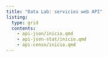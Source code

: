 ```yaml
---
title: "Data Lab: servicios web API"
listing:
  type: grid
  contents:
    - api-json/inicio.qmd
    - api-json-stat/inicio.qmd
    - api-censo/inicio.qmd
---
```



